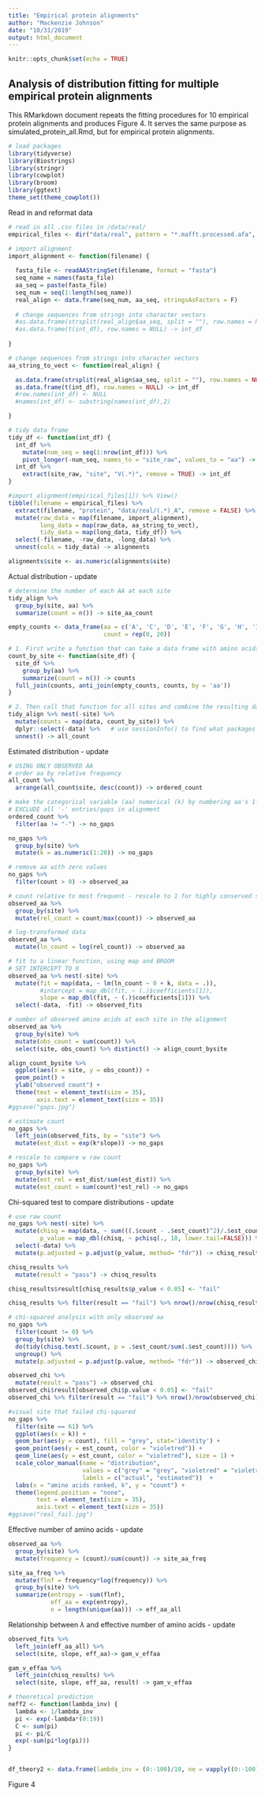 ```yaml
---
title: "Empirical protein alignments"
author: "Mackenzie Johnson"
date: "10/31/2019"
output: html_document
---
```


```r
knitr::opts_chunk$set(echo = TRUE)
```

## Analysis of distribution fitting for multiple empirical protein alignments

This RMarkdown document repeats the fitting procedures for 10 empirical protein alignments and produces Figure 4. It serves the same purpose as simulated_protein_all.Rmd, but for empirical protein alignments.

```r
# load packages
library(tidyverse)
library(Biostrings)
library(stringr)
library(cowplot)
library(broom)
library(ggtext)
theme_set(theme_cowplot())
```

Read in and reformat data 
```r
# read in all .csv files in /data/real/
empirical_files <- dir("data/real", pattern = "*.mafft.processed.afa", full.names = T)

# import alignment
import_alignment <- function(filename) {
  
  fasta_file <- readAAStringSet(filename, format = "fasta")
  seq_name = names(fasta_file)
  aa_seq = paste(fasta_file)
  seq_num = seq(1:length(seq_name))
  real_align <- data.frame(seq_num, aa_seq, stringsAsFactors = F)
  
  # change sequences from strings into character vectors
  #as.data.frame(strsplit(real_align$aa_seq, split = ""), row.names = NULL) -> int_df
  #as.data.frame(t(int_df), row.names = NULL) -> int_df
  
}

# change sequences from strings into character vectors
aa_string_to_vect <- function(real_align) {

  as.data.frame(strsplit(real_align$aa_seq, split = ""), row.names = NULL) -> int_df
  as.data.frame(t(int_df), row.names = NULL) -> int_df
  #row.names(int_df) <- NULL
  #names(int_df) <- substring(names(int_df),2)

}

# tidy data frame
tidy_df <- function(int_df) {
  int_df %>%
    mutate(num_seq = seq(1:nrow(int_df))) %>% 
    pivot_longer(-num_seq, names_to = "site_raw", values_to = "aa") -> int_df
  int_df %>% 
    extract(site_raw, "site", "V(.*)", remove = TRUE) -> int_df
}

#import_alignment(empirical_files[1]) %>% View()
tibble(filename = empirical_files) %>% 
  extract(filename, "protein", "data/real/(.*)_A", remove = FALSE) %>% 
  mutate(raw_data = map(filename, import_alignment),
         long_data = map(raw_data, aa_string_to_vect),
         tidy_data = map(long_data, tidy_df)) %>% 
  select(-filename, -raw_data, -long_data) %>% 
  unnest(cols = tidy_data) -> alignments

alignments$site <- as.numeric(alignments$site)

```



Actual distribution - update
```r



# determine the number of each AA at each site
tidy_align %>% 
  group_by(site, aa) %>% 
  summarize(count = n()) -> site_aa_count

empty_counts <- data_frame(aa = c('A', 'C', 'D', 'E', 'F', 'G', 'H', 'I', 'K', 'L', 'M', 'N', 'P', 'Q', 'R', 'S', 'T', 'V', 'W', 'Y'), 
                           count = rep(0, 20))

# 1. First write a function that can take a data frame with amino acids at one site, and return a data frame with counts, including zeros.
count_by_site <- function(site_df) {
  site_df %>% 
    group_by(aa) %>% 
    summarize(count = n()) -> counts
  full_join(counts, anti_join(empty_counts, counts, by = 'aa'))
}

# 2. Then call that function for all sites and combine the resulting data frames.
tidy_align %>% nest(-site) %>%
  mutate(counts = map(data, count_by_site)) %>%
  dplyr::select(-data) %>%   # use sessionInfo() to find what packages are loaded, conflicted package to give warnings
  unnest() -> all_count


```


Estimated distribution - update
```r




# USING ONLY OBSERVED AA
# order aa by relative frequency
all_count %>%
  arrange(all_count$site, desc(count)) -> ordered_count

# make the categorical variable (aa) numerical (k) by numbering aa's 1-20 in order of freq
# EXCLUDE all '-' entries/gaps in alignment
ordered_count %>%
  filter(aa != "-") -> no_gaps

no_gaps %>%
  group_by(site) %>%
  mutate(k = as.numeric(1:20)) -> no_gaps

# remove aa with zero values
no_gaps %>%
  filter(count > 0) -> observed_aa

# count relative to most frequent - rescale to 1 for highly conserved sites
observed_aa %>%
  group_by(site) %>%
  mutate(rel_count = count/max(count)) -> observed_aa

# log-transformed data
observed_aa %>%
  mutate(ln_count = log(rel_count)) -> observed_aa 

# fit to a linear function, using map and BROOM 
# SET INTERCEPT TO 0
observed_aa %>% nest(-site) %>%
  mutate(fit = map(data, ~ lm(ln_count ~ 0 + k, data = .)),
         #intercept = map_dbl(fit, ~ (.)$coefficients[1]),
         slope = map_dbl(fit, ~ (.)$coefficients[1])) %>% 
  select(-data, -fit) -> observed_fits

# number of observed amino acids at each site in the alignment
observed_aa %>% 
  group_by(site) %>%
  mutate(obs_count = sum(count)) %>% 
  select(site, obs_count) %>% distinct() -> align_count_bysite

align_count_bysite %>%
  ggplot(aes(x = site, y = obs_count)) +
  geom_point() +
  ylab("observed count") +
  theme(text = element_text(size = 35),
        axis.text = element_text(size = 35)) 
#ggsave("gaps.jpg")

# estimate count
no_gaps %>% 
  left_join(observed_fits, by = "site") %>%
  mutate(est_dist = exp(k*slope)) -> no_gaps

# rescale to compare w raw count
no_gaps %>%
  group_by(site) %>%
  mutate(est_rel = est_dist/sum(est_dist)) %>%
  mutate(est_count = sum(count)*est_rel) -> no_gaps


```


Chi-squared test to compare distributions - update
```r




# use raw count
no_gaps %>% nest(-site) %>%
  mutate(chisq = map(data, ~ sum(((.$count - .$est_count)^2)/.$est_count)),
         p_value = map_dbl(chisq, ~ pchisq(., 18, lower.tail=FALSE))) %>% 
  select(-data) %>%
  mutate(p.adjusted = p.adjust(p_value, method= "fdr")) -> chisq_results

chisq_results %>%
  mutate(result = "pass") -> chisq_results

chisq_results$result[chisq_results$p_value < 0.05] <- "fail"

chisq_results %>% filter(result == "fail") %>% nrow()/nrow(chisq_results)

# chi-squared analysis with only observed aa
no_gaps %>% 
  filter(count != 0) %>% 
  group_by(site) %>%
  do(tidy(chisq.test(.$count, p = .$est_count/sum(.$est_count)))) %>%
  ungroup() %>%
  mutate(p.adjusted = p.adjust(p.value, method= "fdr")) -> observed_chi

observed_chi %>%
  mutate(result = "pass") -> observed_chi
observed_chi$result[observed_chi$p.value < 0.05] <- "fail"
observed_chi %>% filter(result == "fail") %>% nrow()/nrow(observed_chi)

#visual site that failed chi-squared
no_gaps %>%
  filter(site == 61) %>%
  ggplot(aes(x = k)) +
  geom_bar(aes(y = count), fill = "grey", stat='identity') +
  geom_point(aes(y = est_count, color = "violetred")) +
  geom_line(aes(y = est_count, color = "violetred"), size = 1) +
  scale_color_manual(name = "distribution",
                     values = c("grey" = "grey", "violetred" = "violetred"),
                     labels = c("actual", "estimated"))  +
  labs(x = "amino acids ranked, k", y = "count") +
  theme(legend.position = "none",
        text = element_text(size = 35),
        axis.text = element_text(size = 35))
#ggsave("real_fail.jpg")

```


Effective number of amino acids - update
```r




observed_aa %>%
  group_by(site) %>%
  mutate(frequency = (count)/sum(count)) -> site_aa_freq

site_aa_freq %>% 
  mutate(flnf = frequency*log(frequency)) %>%
  group_by(site) %>% 
  summarize(entropy = -sum(flnf),
            eff_aa = exp(entropy),
            n = length(unique(aa))) -> eff_aa_all

```


Relationship between $\lambda$ and effective number of amino acids - update
```r




observed_fits %>%
  left_join(eff_aa_all) %>% 
  select(site, slope, eff_aa)-> gam_v_effaa

gam_v_effaa %>%
  left_join(chisq_results) %>% 
  select(site, slope, eff_aa, result) -> gam_v_effaa

# theoretical prediction
neff2 <- function(lambda_inv) {
  lambda <- 1/lambda_inv
  pi <- exp(-lambda*(0:19))
  C <- sum(pi)
  pi <- pi/C
  exp(-sum(pi*log(pi)))
}


df_theory2 <- data.frame(lambda_inv = (0:-100)/10, ne = vapply((0:-100)/10, neff2, numeric(1)))

```


Figure 4
```r


```







